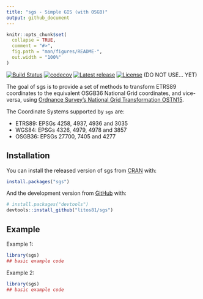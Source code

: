 ```yaml
---
title: "sgs - Simple GIS (with OSGB)"
output: github_document
---
```


<!-- README.md is generated from README.Rmd. Please edit that file -->

```r
knitr::opts_chunk$set(
  collapse = TRUE,
  comment = "#>",
  fig.path = "man/figures/README-",
  out.width = "100%"
)
```

<!-- badges: start -->
[![Build Status](https://travis-ci.com/litos81/sgs.svg?branch=master)](https://travis-ci.com/litos81/sgs)
[![codecov](https://codecov.io/gh/litos81/sgs/branch/master/graph/badge.svg?token=Qd5gkpnxFc)](https://codecov.io/gh/litos81/sgs)
[![Latest release](https://img.shields.io/github/release/litos81/sgs.svg)](https://github.com/litos81/sgs/releases)
[![License](https://img.shields.io/badge/License-BSD%202--Clause-orange.svg)](https://opensource.org/licenses/BSD-2-Clause)
<!-- badges: end -->
(DO NOT USE... YET)

The goal of sgs is to provide a set of methods to transform ETRS89 coordinates to the equivalent
OSGB36 National Grid coordinates, and vice-versa, using [Ordnance Survey's National Grid Transformation OSTN15](https://www.ordnancesurvey.co.uk/blog/2016/09/ostn15-new-geoid-britain/).

The Coordinate Systems supported by `sgs` are:

* ETRS89: EPSGs 4258, 4937, 4936 and 3035
* WGS84: EPSGs 4326, 4979, 4978 and 3857
* OSGB36: EPSGs 27700, 7405 and 4277


## Installation

You can install the released version of sgs from [CRAN](https://CRAN.R-project.org) with:

``` r
install.packages("sgs")
```

And the development version from [GitHub](https://github.com/) with:

``` r
# install.packages("devtools")
devtools::install_github("litos81/sgs")
```
## Example

Example 1:

```r
library(sgs)
## basic example code
```

Example 2:

```r
library(sgs)
## basic example code
```
